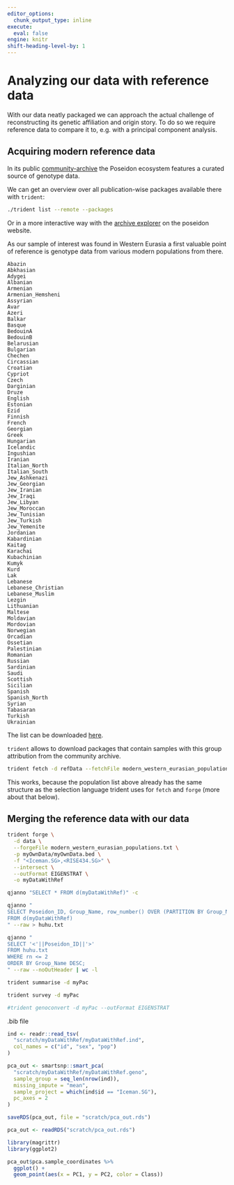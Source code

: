 ```yaml
---
editor_options: 
  chunk_output_type: inline
execute: 
  eval: false
engine: knitr
shift-heading-level-by: 1
---
```


# Analyzing our data with reference data

With our data neatly packaged we can approach the actual challenge of reconstructing its genetic affiliation and origin story. To do so we require reference data to compare it to, e.g. with a principal component analysis.

## Acquiring modern reference data

In its public [community-archive](https://www.poseidon-adna.org/#/archive_overview) the Poseidon ecosystem features a curated source of genotype data.

We can get an overview over all publication-wise packages available there with `trident`:

```bash
./trident list --remote --packages
```

Or in a more interactive way with the [archive explorer](https://www.poseidon-adna.org/#/archive_explorer) on the poseidon website.

As our sample of interest was found in Western Eurasia a first valuable point of reference is genotype data from various modern populations from there.

:::{.scrolling}

```{filename="modern_western_eurasian_populations.txt"}
Abazin
Abkhasian
Adygei
Albanian
Armenian
Armenian_Hemsheni
Assyrian
Avar
Azeri
Balkar
Basque
BedouinA
BedouinB
Belarusian
Bulgarian
Chechen
Circassian
Croatian
Cypriot
Czech
Darginian
Druze
English
Estonian
Ezid
Finnish
French
Georgian
Greek
Hungarian
Icelandic
Ingushian
Iranian
Italian_North
Italian_South
Jew_Ashkenazi
Jew_Georgian
Jew_Iranian
Jew_Iraqi
Jew_Libyan
Jew_Moroccan
Jew_Tunisian
Jew_Turkish
Jew_Yemenite
Jordanian
Kabardinian
Kaitag
Karachai
Kubachinian
Kumyk
Kurd
Lak
Lebanese
Lebanese_Christian
Lebanese_Muslim
Lezgin
Lithuanian
Maltese
Moldavian
Mordovian
Norwegian
Orcadian
Ossetian
Palestinian
Romanian
Russian
Sardinian
Saudi
Scottish
Sicilian
Spanish
Spanish_North
Syrian
Tabasaran
Turkish
Ukrainian
```

The list can be downloaded [here](https://raw.githubusercontent.com/nevrome/mobest.analysis.2022/master/code/01_data_preparation/modern_western_eurasian_populations.txt).

:::

`trident` allows to download packages that contain samples with this group attribution from the community archive.

```bash
trident fetch -d refData --fetchFile modern_western_eurasian_populations.txt
```

This works, because the population list above already has the same structure as the selection language trident uses for `fetch` and `forge` (more about that below).

## Merging the reference data with our data

```bash
trident forge \
  -d data \
  --forgeFile modern_western_eurasian_populations.txt \
  -p myOwnData/myOwnData.bed \
  -f "<Iceman.SG>,<RISE434.SG>" \
  --intersect \
  --outFormat EIGENSTRAT \
  -o myDataWithRef
```

```bash
qjanno "SELECT * FROM d(myDataWithRef)" -c

qjanno "
SELECT Poseidon_ID, Group_Name, row_number() OVER (PARTITION BY Group_Name ORDER BY random()) rn
FROM d(myDataWithRef)
" --raw > huhu.txt

qjanno "
SELECT '<'||Poseidon_ID||'>'
FROM huhu.txt
WHERE rn <= 2
ORDER BY Group_Name DESC;
" --raw --noOutHeader | wc -l
```

```bash
trident summarise -d myPac
```

```bash
trident survey -d myPac
```

```bash
#trident genoconvert -d myPac --outFormat EIGENSTRAT
```

.bib file

```r
ind <- readr::read_tsv(
  "scratch/myDataWithRef/myDataWithRef.ind",
  col_names = c("id", "sex", "pop")
)

pca_out <- smartsnp::smart_pca(
  "scratch/myDataWithRef/myDataWithRef.geno",
  sample_group = seq_len(nrow(ind)),
  missing_impute = "mean",
  sample_project = which(ind$id == "Iceman.SG"),
  pc_axes = 2
)

saveRDS(pca_out, file = "scratch/pca_out.rds")
```

```r
pca_out <- readRDS("scratch/pca_out.rds")

library(magrittr)
library(ggplot2)

pca_out$pca.sample_coordinates %>%
  ggplot() +
  geom_point(aes(x = PC1, y = PC2, color = Class))
```
